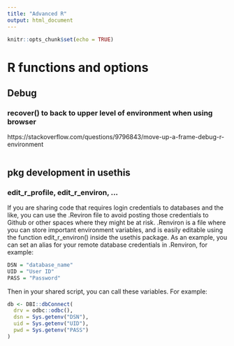 ```yaml
---
title: "Advanced R"
output: html_document
---
```


```r
knitr::opts_chunk$set(echo = TRUE)
```

# R functions and options

## Debug

### recover() to back to upper level of environment when using browser

https://stackoverflow.com/questions/9796843/move-up-a-frame-debug-r-environment

```r

```

## pkg development in usethis

### edit_r_profile, edit_r_environ, ...

If you are sharing code that requires login credentials to databases and the like, you can use the .Reviron file to avoid posting those credentials to Github or other spaces where they might be at risk. .Renviron is a file where you can store important environment variables, and is easily editable using the function edit_r_environ() inside the usethis package. As an example, you can set an alias for your remote database credentials in .Renviron, for example:

```r
DSN = "database_name"
UID = "User ID"
PASS = "Password"
```

Then in your shared script, you can call these variables. For example:

```r
db <- DBI::dbConnect(
  drv = odbc::odbc(),
  dsn = Sys.getenv("DSN"),
  uid = Sys.getenv("UID"),
  pwd = Sys.getenv("PASS")
)
```

